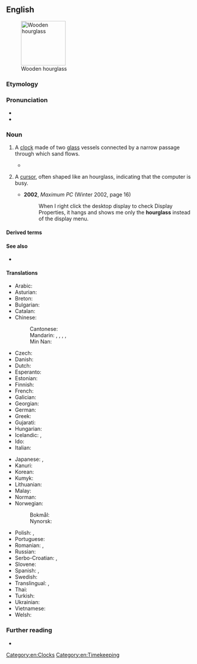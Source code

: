 ==English==
[[File:Wooden_hourglass_2.jpg|thumb|120px|Wooden hourglass]]

===Etymology===
{{compound|en|hour|glass}}

===Pronunciation===
* {{IPA|en|/ˈaʊəɡlɑːs/}}
* {{audio|en|LL-Q1860 (eng)-Vealhurl-hourglass.wav |Audio (Southern England)}}

===Noun===
{{en-noun}}

# A [[clock]] made of two [[glass]] vessels connected by a narrow passage through which sand flows.
#: {{syn|en|sandglass|sand timer|watch glass}}
#: {{hypo|en|egg timer}}
#: {{ux|en|After each game turn, invert the '''hourglass''' to reset the time limit for the next player.}}
#* {{quote-book|en|title={{w|The Fall of Hyperion: A Dream|The Fall of Hyperion}}|year=1819|author=John Keats|authorlink=John Keats|chapter=[[s:en:The Fall of Hyperion: A Dream#CANTO_I|Canto I]]|passage=The sands of thy short life are spent this hour, / And no hand in the universe can turn / Thy '''hourglass''', if these gummed leaves be burnt / Ere thou canst mount up these immortal steps.}}
# {{lb|en|GUI}} A [[cursor]], often shaped like an hourglass, indicating that the computer is busy.
#: {{syn|en|egg timer}}
#: {{cot|en|beach ball|q=Apple}}
#* '''2002''', ''Maximum PC'' (Winter 2002, page 16)
#*: When I right click the desktop display to check Display Properties, it hangs and shows me only the '''hourglass''' instead of the display menu.

====Derived terms====
{{der3|en
|hourglass drum
|hourglassed
|hourglass figure
|hourglassing
|hourglass-shaped}}

====See also====
* {{l|en|tempus fugit}}

====Translations====
{{trans-top|clock}}
* Arabic: {{t|ar|سَاعَة رَمْلِيَّة|f}}
* Asturian: {{t|ast|reló d'arena|m}}
* Breton: {{t|br|eurier-traezh|m}}
* Bulgarian: {{t|bg|пясъчен часовник|m|sc=Cyrl}}
* Catalan: {{t|ca|rellotge de sorra |m}}
* Chinese:
*: Cantonese: {{t|yue|沙漏|tr=saa1 lau6}}
*: Mandarin: {{t+|cmn|沙漏|tr=shālòu}}, {{t|cmn|沙鐘}}, {{t|cmn|沙钟|tr=shāzhōng}}, {{t|cmn|沙壺}}, {{t|cmn|沙壶|tr=shāhú}}
*: Min Nan: {{t|nan|沙漏|tr=soa-lāu}}
* Czech: {{t+|cs|přesýpací hodiny|f-p}}
* Danish: {{t+|da|timeglas|n}}
* Dutch: {{t+|nl|zandloper|m}}
* Esperanto: {{t|eo|sablohorloĝo}}
* Estonian: {{t|et|liivakell}}
* Finnish: {{t+|fi|tiimalasi}}
* French: {{t+|fr|sablier|m}}
* Galician: {{t+|gl|reloxo de area}}
* Georgian: {{t|ka|ქვიშის საათი}}
* German: {{t+|de|Sanduhr|f}}
* Greek: {{t+|el|κλεψύδρα|f}}
* Gujarati: {{t|gu|રેતઘડી|f}}
* Hungarian: {{t+|hu|homokóra}}
* Icelandic: {{t|is|tímaglas|n}}, {{t|is|stundaglas|n}}
* Ido: {{t+|io|sablo-horlojo}}
* Italian: {{t+|it|clessidra|f}}
{{trans-mid}}
* Japanese: {{t|ja|砂時計|tr=すなどけい, sunadokei}}, {{t|ja|砂漏|tr=さろう, sarō}}
* Kanuri: {{t|kr|moraesigyae}}
* Korean: {{t|ko|모래시계}}
* Kumyk: {{t|kum|хум сагьат|tr=xum sahat}}
* Lithuanian: {{t|lt|smėlio laikrodis|m}}
* Malay: {{t|ms|jam pasir}}
* Norman: {{t|nrf|hôlouoge à sablion|f}}
* Norwegian:
*: Bokmål: {{t|nb|timeglass|n}}
*: Nynorsk: {{t|nn|timeglas|n}}
* Polish: {{t+|pl|klepsydra|f}}, {{t|pl|zegar piaskowy|m-in}}
* Portuguese: {{t+|pt|ampulheta|f}}
* Romanian: {{t+|ro|nisiparniță|f}}, {{t+|ro|clepsidră|f}}
* Russian: {{t+|ru|песо́чные часы́|m-p}}
* Serbo-Croatian: {{t|sh|peščanik|m}}, {{t|sh|pješčani sat|m}}
* Slovene: {{t|sl|peščena ura|f}}
* Spanish: {{t|es|reloj de arena|m}}, {{t+|es|ampolleta|f}}
* Swedish: {{t+|sv|timglas|n}}
* Translingual: {{t|mul|⏳}}, {{t|mul|⌛}}
* Thai: {{t+|th|นาฬิกาทราย}}
* Turkish: {{t+|tr|kum saati}}
* Ukrainian: {{t|uk|піскови́й годи́нник|m|sc=Cyrl}}
* Vietnamese: {{t|vi|đồng hồ cát}}
* Welsh: {{t+|cy|awrwydr|m}}
{{trans-bottom}}

===Further reading===
* {{pedia}}

[[Category:en:Clocks]]
[[Category:en:Timekeeping]]